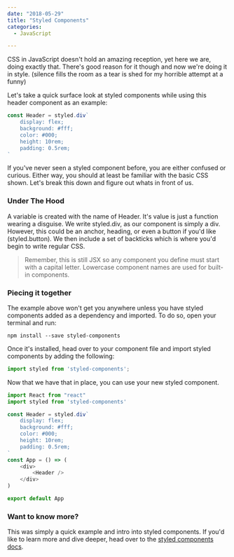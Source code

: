 ```yaml
---
date: "2018-05-29"
title: "Styled Components"
categories:
  - JavaScript

---
```


CSS in JavaScript doesn't hold an amazing reception, yet here we are, doing exactly that. There's good 
reason for it though and now we're doing it in style. (silence fills the room as a tear is shed for my 
horrible attempt at a funny)

Let's take a quick surface look at styled components while using this header component as an example:

```javascript
const Header = styled.div`
    display: flex;
    background: #fff;
    color: #000;
    height: 10rem;
    padding: 0.5rem;
`
```

If you've never seen a styled component before, you are either confused or curious. Either way, 
you should at least be familiar with the basic CSS shown. Let's break this down and figure out 
whats in front of us. 

### Under The Hood

A variable is created with the name of Header. It's value is just a function wearing a disguise. 
We write styled.div, as our component is simply a div. However, this could be an anchor, heading, 
or even a button if you'd like (styled.button). We then include a set 
of backticks which is where you'd begin to write regular CSS.

> Remember, this is still JSX so any component you define must start with a capital letter. Lowercase
 component names are used for built-in components.

 ### Piecing it together

The example above won't get you anywhere unless you have styled components added as a dependency and 
imported. To do so, open your terminal and run:

 ```
 npm install --save styled-components
 ```
 Once it's installed, head over to your component file and import styled components by adding the following:

```javascript
import styled from 'styled-components';
```

Now that we have that in place, you can use your new styled component. 

```javascript
import React from "react"
import styled from 'styled-components'

const Header = styled.div`
    display: flex;
    background: #fff;
    color: #000;
    height: 10rem;
    padding: 0.5rem;
`
const App = () => (
    <div>
        <Header /> 
    </div>
)

export default App
```

### Want to know more? 

This was simply a quick example and intro into styled components. 
If you'd like to learn more and dive deeper, head over to the 
[styled components docs](https://www.styled-components.com/docs).